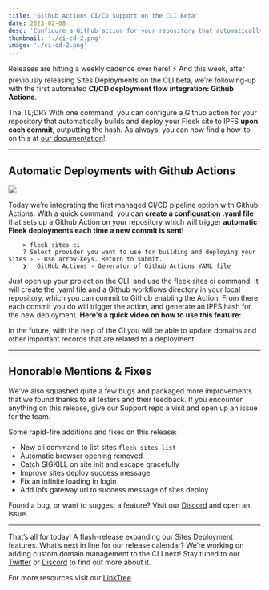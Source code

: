 ```yaml
---
title: 'Github Actions CI/CD Support on the CLI Beta'
date: 2023-02-08
desc: 'Configure a Github action for your repository that automatically builds and deploy your Fleek site to IPFS upon each commit.'
thumbnail: './ci-cd-2.png'
image: './ci-cd-2.png'
---
```



Releases are hitting a weekly cadence over here! ⚡️ And this week, after previously releasing Sites Deployments on the CLI beta, we’re following-up with the first automated **CI/CD deployment flow integration: Github Actions**.

The TL;DR? With one command, you can configure a Github action for your repository that automatically builds and deploy your Fleek site to IPFS **upon each commit**, outputting the hash. As always, you can now find a how-to on this at [our documentation](https://resources.fleek.xyz/docs/)!

---

## Automatic Deployments with Github Actions

![](https://storage.fleek.ooo/27a60cdd-37d3-480c-ae88-3ad4ca886b13-bucket/imgs/ci-code.webp)

Today we’re integrating the first managed CI/CD pipeline option with Github Actions. With a quick command, you can **create a configuration .yaml file** that sets up a Github Action on your repository which will trigger **automatic Fleek deployments each time a new commit is sent!**

        > fleek sites ci
        ? Select provider you want to use for building and deploying your sites › - Use arrow-keys. Return to submit.
        ❯   GitHub Actions - Generator of Github Actions YAML file

Just open up your project on the CLI, and use the fleek sites ci command. It will create the .yaml file and a Github workflows directory in your local repository, which you can commit to Github enabling the Action. From there, each commit you do will trigger the action, and generate an IPFS hash for the new deployment. **Here's a quick video on how to use this feature:**

<LiteYoutube videoId="KZvYrllpb-4" client:only="react" />

In the future, with the help of the CI you will be able to update domains and other important records that are related to a deployment.

---

## Honorable Mentions & Fixes

We’ve also squashed quite a few bugs and packaged more improvements that we found thanks to all testers and their feedback. If you encounter anything on this release, give our Support repo a visit and open up an issue for the team.

Some rapid-fire additions and fixes on this release:

- New cli command to list sites `fleek sites list`
- Automatic browser opening removed
- Catch SIGKILL on site init and escape gracefully
- Improve sites deploy success message
- Fix an infinite loading in login
- Add ipfs gateway url to success message of sites deploy

Found a bug, or want to suggest a feature? Visit our [Discord](https://discord.gg/fleek) and open an issue.

---

That’s all for today! A flash-release expanding our Sites Deployment features. What’s next in line for our release calendar? We’re working on adding custom domain management to the CLI next! Stay tuned to our [Twitter](https://twitter.com/fleek) or [Discord](https://discord.gg/fleek) to find out more about it.

For more resources visit our [LinkTree](https://linktr.ee/fleek).
